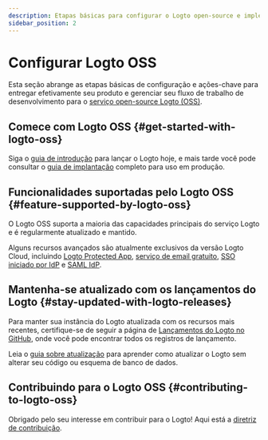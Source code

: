 ```yaml
---
description: Etapas básicas para configurar o Logto open-source e implementar seu sistema de identidade.
sidebar_position: 2
---
```


# Configurar Logto OSS

Esta seção abrange as etapas básicas de configuração e ações-chave para entregar efetivamente seu produto e gerenciar seu fluxo de trabalho de desenvolvimento para o [serviço open-source Logto (OSS)](https://github.com/logto-io/logto).

## Comece com Logto OSS \{#get-started-with-logto-oss}

Siga o [guia de introdução](/logto-oss/get-started-with-oss/) para lançar o Logto hoje, e mais tarde você pode consultar o [guia de implantação](/logto-oss/deployment-and-configuration) completo para uso em produção.

## Funcionalidades suportadas pelo Logto OSS \{#feature-supported-by-logto-oss}

O Logto OSS suporta a maioria das capacidades principais do serviço Logto e é regularmente atualizado e mantido.

Alguns recursos avançados são atualmente exclusivos da versão Logto Cloud, incluindo [Logto Protected App](/integrate-logto/protected-app), [serviço de email gratuito](/connectors/email-connectors/built-in-email-service), [SSO iniciado por IdP](/end-user-flows/enterprise-sso/idp-initiated-sso) e [SAML IdP](/integrate-logto/third-party-applications).

## Mantenha-se atualizado com os lançamentos do Logto \{#stay-updated-with-logto-releases}

Para manter sua instância do Logto atualizada com os recursos mais recentes, certifique-se de seguir a página de [Lançamentos do Logto no GitHub](https://github.com/logto-io/logto/releases), onde você pode encontrar todos os registros de lançamento.

Leia o [guia sobre atualização](/logto-oss/upgrading-oss-version) para aprender como atualizar o Logto sem alterar seu código ou esquema de banco de dados.

## Contribuindo para o Logto OSS \{#contributing-to-logto-oss}

Obrigado pelo seu interesse em contribuir para o Logto! Aqui está a [diretriz de contribuição](/logto-oss/contribution).
